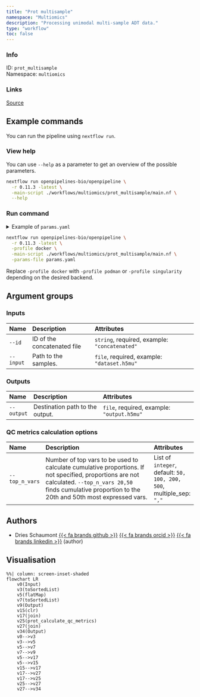 ```yaml
---
title: "Prot multisample"
namespace: "Multiomics"
description: "Processing unimodal multi-sample ADT data."
type: "workflow"
toc: false
---
```


::: {.column-margin}

### Info

ID: `prot_multisample`  
Namespace: `multiomics`

### Links
[Source](https://github.com/openpipelines-bio/openpipeline/blob/0.11.3/./workflows/multiomics/prot_multisample){.btn-action .btn-sm .btn-info .btn role="button"}

:::



## Example commands

You can run the pipeline using `nextflow run`.

### View help

You can use `--help` as a parameter to get an overview of the possible parameters.

```bash
nextflow run openpipelines-bio/openpipeline \
  -r 0.11.3 -latest \
  -main-script ./workflows/multiomics/prot_multisample/main.nf \
  --help
```

### Run command

<details>
<summary>Example of `params.yaml`</summary>
```yaml
# Inputs
id: # please fill in - example: "concatenated"
input: # please fill in - example: "dataset.h5mu"

# Outputs
# output: "$id.$key.output.h5mu"

# QC metrics calculation options
top_n_vars: [50, 100, 200, 500]

# Nextflow input-output arguments
publish_dir: # please fill in - example: "output/"
# param_list: "my_params.yaml"
```
</details>

```bash
nextflow run openpipelines-bio/openpipeline \
  -r 0.11.3 -latest \
  -profile docker \
  -main-script ./workflows/multiomics/prot_multisample/main.nf \
  -params-file params.yaml
```

:::{.callout-note}
Replace `-profile docker` with `-profile podman` or `-profile singularity` depending on the desired backend.
:::

## Argument groups

### Inputs

|Name      |Description                 |Attributes                                    |
|:---------|:---------------------------|:---------------------------------------------|
|`--id`    |ID of the concatenated file |`string`, required, example: `"concatenated"` |
|`--input` |Path to the samples.        |`file`, required, example: `"dataset.h5mu"`   |


### Outputs

|Name       |Description                     |Attributes                                 |
|:----------|:-------------------------------|:------------------------------------------|
|`--output` |Destination path to the output. |`file`, required, example: `"output.h5mu"` |


### QC metrics calculation options

|Name           |Description                                                                                                                                                                                                     |Attributes                                                           |
|:--------------|:---------------------------------------------------------------------------------------------------------------------------------------------------------------------------------------------------------------|:--------------------------------------------------------------------|
|`--top_n_vars` |Number of top vars to be used to calculate cumulative proportions. If not specified, proportions are not calculated. `--top_n_vars 20,50` finds cumulative proportion to the 20th and 50th most expressed vars. |List of `integer`, default: `50, 100, 200, 500`, multiple_sep: `","` |

## Authors


  * Dries Schaumont [{{< fa brands github >}}](https://github.com/DriesSchaumont) [{{< fa brands orcid >}}](https://orcid.org/0000-0002-4389-0440) [{{< fa brands linkedin >}}](https://linkedin.com/in/dries-schaumont) (author)

## Visualisation

```mermaid
%%| column: screen-inset-shaded
flowchart LR
    v0(Input)
    v3(toSortedList)
    v5(flatMap)
    v7(toSortedList)
    v9(Output)
    v15(clr)
    v17(join)
    v25(prot_calculate_qc_metrics)
    v27(join)
    v34(Output)
    v0-->v3
    v3-->v5
    v5-->v7
    v7-->v9
    v5-->v17
    v5-->v15
    v15-->v17
    v17-->v27
    v17-->v25
    v25-->v27
    v27-->v34

```
